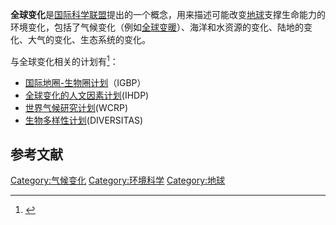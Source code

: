 '''全球变化'''是[[国际科学联盟|国际科学联盟]]提出的一个概念，用来描述可能改变[[地球|地球]]支撑生命能力的环境变化，包括了气候变化（例如[[全球变暖|全球变暖]]）、海洋和水资源的变化、陆地的变化、大气的变化、生态系统的变化。

与全球变化相关的计划有<ref>{{cite book|author=IGBP.IHDP.WCRP|title=Global Change and the Earth System: A Planet Under Pressure|year=2001}}</ref>：
*[[国际地圈-生物圈计划|国际地圈-生物圈计划]]（IGBP）
*[[全球变化的人文因素计划|全球变化的人文因素计划]](IHDP)
*[[世界气候研究计划|世界气候研究计划]](WCRP)
*[[生物多样性计划|生物多样性计划]](DIVERSITAS)

==参考文献==
<div class="references-small">
<references></references>
</div>

{{Nature-stub}}

[[Category:气候变化|Category:气候变化]]
[[Category:环境科学|Category:环境科学]]
[[Category:地球|Category:地球]]